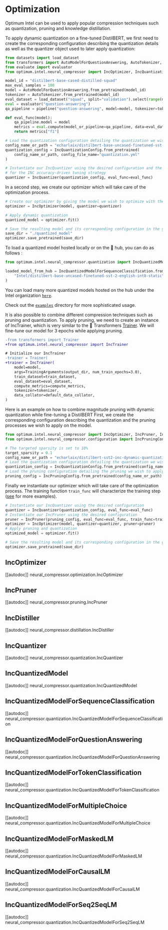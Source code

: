 <!--Copyright 2022 The HuggingFace Team. All rights reserved.

Licensed under the Apache License, Version 2.0 (the "License"); you may not use this file except in compliance with
the License. You may obtain a copy of the License at

http://www.apache.org/licenses/LICENSE-2.0

Unless required by applicable law or agreed to in writing, software distributed under the License is distributed on
an "AS IS" BASIS, WITHOUT WARRANTIES OR CONDITIONS OF ANY KIND, either express or implied. See the License for the
specific language governing permissions and limitations under the License.
-->

# Optimization

Optimum Intel can be used to apply popular compression techniques such as quantization, pruning and knowledge distillation. 

To apply dynamic quantization on a fine-tuned DistilBERT, we first need to create the corresponding configuration describing the quantization details as well as the quantizer object used to later apply quantization:

```python
from datasets import load_dataset
from transformers import AutoModelForQuestionAnswering, AutoTokenizer, pipeline
from evaluate import evaluator
from optimum.intel.neural_compressor import IncOptimizer, IncQuantizationConfig, IncQuantizer

model_id = "distilbert-base-cased-distilled-squad"
max_eval_samples = 100
model = AutoModelForQuestionAnswering.from_pretrained(model_id)
tokenizer = AutoTokenizer.from_pretrained(model_id)
eval_dataset = load_dataset("squad", split="validation").select(range(max_eval_samples))
eval = evaluator("question-answering")
qa_pipeline = pipeline("question-answering", model=model, tokenizer=tokenizer)

def eval_func(model):
    qa_pipeline.model = model
    metrics = eval.compute(model_or_pipeline=qa_pipeline, data=eval_dataset, metric="squad")
    return metrics["f1"]

# Load the quantization configuration detailing the quantization we wish to apply
config_name_or_path = "echarlaix/distilbert-base-uncased-finetuned-sst-2-english-int8-dynamic"
quantization_config = IncQuantizationConfig.from_pretrained(
    config_name_or_path, config_file_name="quantization.yml"
)

# Instantiate our IncQuantizer using the desired configuration and the evaluation function used
# for the INC accuracy-driven tuning strategy
quantizer = IncQuantizer(quantization_config, eval_func=eval_func)
```

In a second step, we create our optimizer which will take care of the optimization process.

```python
# Create our optimizer by giving the model we wish to optimize with the corresponding quantizer
optimizer = IncOptimizer(model, quantizer=quantizer)

# Apply dynamic quantization
quantized_model = optimizer.fit()

# Save the resulting model and its corresponding configuration in the given directory
save_dir = "./quantized_model"
optimizer.save_pretrained(save_dir)
```

To load a quantized model hosted locally or on the 🤗 hub, you can do as follows :
```python
from optimum.intel.neural_compressor.quantization import IncQuantizedModelForSequenceClassification

loaded_model_from_hub = IncQuantizedModelForSequenceClassification.from_pretrained(
    "Intel/distilbert-base-uncased-finetuned-sst-2-english-int8-static"
)
```

You can load many more quantized models hosted on the hub under the Intel organization [`here`](https://huggingface.co/Intel).

Check out the [`examples`](https://github.com/huggingface/optimum-intel/tree/main/examples) directory for more sophisticated usage.


It is also possible to combine different compression techniques such as pruning and quantization.
To apply pruning, we need to create an instance of IncTrainer, which is very similar to the 🤗 Transformers [Trainer](https://huggingface.co/docs/transformers/main_classes/trainer).
We will fine-tune our model for 3 epochs while applying pruning.

```diff
-from transformers import Trainer
+from optimum.intel.neural_compressor import IncTrainer

# Initialize our IncTrainer
-trainer = Trainer(
+trainer = IncTrainer(
    model=model,
    args=TrainingArguments(output_dir, num_train_epochs=3.0),
    train_dataset=train_dataset,
    eval_dataset=eval_dataset,
    compute_metrics=compute_metrics,
    tokenizer=tokenizer,
    data_collator=default_data_collator,
)
```

Here is an example on how to combine magnitude pruning with dynamic quantization while fine-tuning a DistilBERT
First, we create the corresponding configuration describing the quantization and the pruning processes we wish to apply on the model.

```python
from optimum.intel.neural_compressor import IncOptimizer, IncPruner, IncQuantizer
from optimum.intel.neural_compressor.configuration import IncPruningConfig, IncQuantizationConfig

# The targeted sparsity is set to 10%
target_sparsity = 0.1
config_name_or_path = "echarlaix/distilbert-sst2-inc-dynamic-quantization-magnitude-pruning-0.1"
# Load the quantization configuration detailing the quantization we wish to apply
quantization_config = IncQuantizationConfig.from_pretrained(config_name_or_path)
# Load the pruning configuration detailing the pruning we wish to apply
pruning_config = IncPruningConfig.from_pretrained(config_name_or_path)
```

Finally we instantiate our optimizer which will take care of the optimization process. The training function `train_func` will characterize the training step ([see](https://github.com/huggingface/optimum-intel/blob/main/examples/neural_compressor/question-answering/run_qa.py#L748-L766) for more examples).

```python
# Instantiate our IncQuantizer using the desired configuration
quantizer = IncQuantizer(quantization_config, eval_func=eval_func)
# Instantiate our IncPruner using the desired configuration
pruner = IncPruner(pruning_config, eval_func=eval_func, train_func=train_func)
optimizer = IncOptimizer(model, quantizer=quantizer, pruner=pruner)
# Apply pruning and quantization 
optimized_model = optimizer.fit()

# Save the resulting model and its corresponding configuration in the given directory
optimizer.save_pretrained(save_dir)
```


## IncOptimizer

[[autodoc]] neural_compressor.optimization.IncOptimizer

## IncPruner

[[autodoc]] neural_compressor.pruning.IncPruner

## IncDistiller

[[autodoc]] neural_compressor.distillation.IncDistiller

## IncQuantizer

[[autodoc]] neural_compressor.quantization.IncQuantizer

## IncQuantizedModel

[[autodoc]] neural_compressor.quantization.IncQuantizedModel

## IncQuantizedModelForSequenceClassification

[[autodoc]] neural_compressor.quantization.IncQuantizedModelForSequenceClassification

## IncQuantizedModelForQuestionAnswering

[[autodoc]] neural_compressor.quantization.IncQuantizedModelForQuestionAnswering

## IncQuantizedModelForTokenClassification

[[autodoc]] neural_compressor.quantization.IncQuantizedModelForTokenClassification

## IncQuantizedModelForMultipleChoice

[[autodoc]] neural_compressor.quantization.IncQuantizedModelForMultipleChoice

## IncQuantizedModelForMaskedLM

[[autodoc]] neural_compressor.quantization.IncQuantizedModelForMaskedLM

## IncQuantizedModelForCausalLM

[[autodoc]] neural_compressor.quantization.IncQuantizedModelForCausalLM

## IncQuantizedModelForSeq2SeqLM

[[autodoc]] neural_compressor.quantization.IncQuantizedModelForSeq2SeqLM